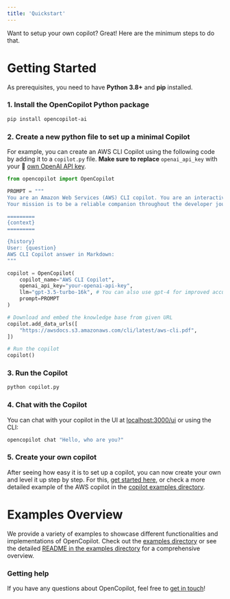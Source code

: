 ```yaml
---
title: 'Quickstart'
---
```


Want to setup your own copilot? Great! Here are the minimum steps to do that.

# Getting Started

As prerequisites, you need to have **Python 3.8+** and **pip** installed.

### 1. Install the OpenCopilot Python package

```bash
pip install opencopilot-ai
```

### 2. Create a new python file to set up a minimal Copilot

For example, you can create an AWS CLI Copilot using the following code by adding it to a `copilot.py` file. **Make sure to replace** `openai_api_key` with your 🔑 [own OpenAI API key](https://platform.openai.com/account/api-keys).

```python
from opencopilot import OpenCopilot

PROMPT = """
You are an Amazon Web Services (AWS) CLI copilot. You are an interactive version of AWS CLI documentation and chat with developers who need help using it.
Your mission is to be a reliable companion throughout the developer journey - always ready to answer questions and share insights.

=========
{context}
=========

{history}
User: {question}
AWS CLI Copilot answer in Markdown:
"""

copilot = OpenCopilot(
    copilot_name="AWS CLI Copilot",
    openai_api_key="your-openai-api-key",
    llm="gpt-3.5-turbo-16k", # You can also use gpt-4 for improved accuracy
    prompt=PROMPT
)

# Download and embed the knowledge base from given URL
copilot.add_data_urls([
    "https://awsdocs.s3.amazonaws.com/cli/latest/aws-cli.pdf",
])

# Run the copilot
copilot()
```

### 3. Run the Copilot

```bash
python copilot.py
```

### 4. Chat with the Copilot
You can chat with your copilot in the UI at [localhost:3000/ui](http://localhost:3000/ui) or using the CLI:

```bash
opencopilot chat "Hello, who are you?"
```

### 5. Create your own copilot

After seeing how easy it is to set up a copilot, you can now create your own and level it up step by step. For this,
[get started here](/create/iterative-development), or check a more detailed example of the AWS copilot in the [copilot examples directory](https://github.com/opencopilotdev/opencopilot/tree/main/examples/aws_copilot).


# Examples Overview

We provide a variety of examples to showcase different functionalities and implementations of OpenCopilot. Check out the [examples directory](https://github.com/opencopilotdev/opencopilot/tree/main/examples) or see the detailed [README in the examples directory](https://github.com/opencopilotdev/opencopilot/tree/main/examples/README.md) for a comprehensive overview.

### Getting help

If you have any questions about OpenCopilot, feel free to [get in touch](/welcome/introduction#getting-help)!
